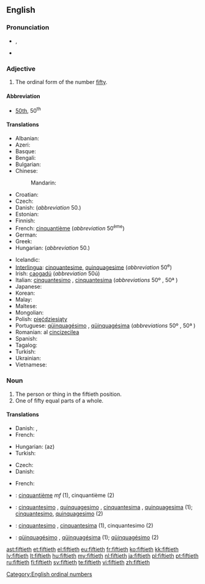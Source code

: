 ==English==

===Pronunciation===
* {{IPA|/ˈfɪftiəθ/}}, {{X-SAMPA|/"fIfti@T/}}
* {{hyphenation|fif|ti|eth}}

===Adjective===
{{en-adj|-}}

# The ordinal form of the number [[fifty]].

====Abbreviation====
* [[50th]], 50<sup>th</sup>

====Translations====
{{trans-top|the ordinal form of the number fifty}}
* Albanian: {{t|sq|pesëdhjetë|sc=Cyrl}}
* Azeri: {{t|az|ellinci}}
* Basque: {{t|eu|berrogeita hamarren}}
* Bengali: {{t|bn|পঁচাশত্তম|tr=pam̐cāśattama|sc=Cyrl}}
* Bulgarian: {{t|bg|петдесети|tr=petdeseti|sc=Cyrl}}
* Chinese:
*: Mandarin: {{t|zh|第五十|tr=dì wǔshí|sc=Hani}}
* Croatian: {{t|hr|pedeseti}}
* Czech: {{t|cs|padesátý|m}}
* Danish: {{t|da|halvtredsindstyvende}} (''abbreviation'' 50.)
* Estonian: {{t|et|viiekümnes}}
* Finnish: {{t|fi|viideskymmenes|sc=Hani}}
* French: [[cinquantième]] (''abbreviation'' 50<sup>ème</sup>)
* German: {{t|de|fünfzigste}}
* Greek: {{t|el|πεντηκοστός|tr=pentikostos}}
* Hungarian: {{t+|hu|ötvenedik}} (''abbreviation'' 50.)
{{trans-mid}}
* Icelandic: {{t|is|fimmtugasta}}
* [[Interlingua]]: [[cinquantesime]], [[quinquagesime]] (''abbreviation'' 50<sup>e</sup>)
* Irish: [[caogadú]] (''abbreviation'' 50ú)
* Italian: [[cinquantesimo]] {{m}}, [[cinquantesima]] {{f}} (''abbreviations'' 50º {{m}}, 50ª {{f}})
* Japanese: {{t|ja|第五十|tr=dai go jū|sc=Jpan}}
* Korean: {{t|ko|쉰째|tr=swinjjae |sc=Kore}}
* Malay: {{t|ms|yg kelima puluh}}
* Maltese: {{t|mt|wieħed minn ħamsin}}
* Mongolian: {{t|mn|тавьдугаар|tr=tavʹdugaar|sc=Cyrl}}
* Polish: [[pięćdziesiąty]] {{m}}
* Portuguese: [[qüinquagésimo]] {{m}}, [[qüinquagésima]] {{f}} (''abbreviations'' 50º {{m}}, 50ª {{f}})
* Romanian: al [[cincizecilea]] {{m}}
* Spanish: {{t|es|quincuagésimo}}
* Tagalog: {{t|tl|pang-limampu|sc=Hani}}
* Turkish: {{t|tr|ellinci}}
* Ukrainian: {{t|uk|п'ятидесятих|tr=p'yatydesyatykh|sc=Cyrl}}
* Vietnamese: {{t|vi|thứ năm mươi}}
{{trans-bottom}}

===Noun===
{{en-noun}}

# The person or thing in the fiftieth position.
# One of fifty equal parts of a whole.

====Translations====
{{trans-top|the person or thing in the fiftieth position}}
* Danish: {{t|da|den halvtredsindstyvende|c}}, {{t|da|nr. halvtreds|c}}
* French: {{t|fr|cinquantième |m|f}}
{{trans-mid}}
* Hungarian: (az) {{t+|hu|ötvenedik}}
* Turkish: {{t|tr|ellinci}}
{{trans-bottom}}

{{trans-top|one of fifty equal parts of a whole}}
* Czech: {{t|cs|padesátina|f}}
* Danish: {{t|da|halvtredsindstyvendedel|c}}
{{trans-mid}}
* French: {{t|fr|cinquantième |m}}
{{trans-bottom}}

{{checktrans-top}}
* {{ttbc|fr}}: [[cinquantième]]  ''mf'' (1), cinquantième {{m}} (2)
* {{ttbc|ia}}: [[cinquantesimo]] {{m}}, [[quinquagesimo]] {{m}}, [[cinquantesima]] {{f}}, [[quinquagesima]] {{f}} (1); [[cinquantesimo]], [[quinquagesimo]] (2)
{{trans-mid}}
* {{ttbc|it}}: [[cinquantesimo]] {{m}}, [[cinquantesima]] {{f}} (1), cinquantesimo {{m}} (2)
* {{ttbc|pt}}: [[qüinquagésimo]] {{m}}, [[qüinquagésima]] {{f}} (1); [[qüinquagésimo]] {{m}} (2)
{{trans-bottom}}

[[Category:English ordinal numbers]]

[[ast:fiftieth]]
[[et:fiftieth]]
[[el:fiftieth]]
[[eu:fiftieth]]
[[fr:fiftieth]]
[[ko:fiftieth]]
[[kk:fiftieth]]
[[lv:fiftieth]]
[[lt:fiftieth]]
[[hu:fiftieth]]
[[my:fiftieth]]
[[nl:fiftieth]]
[[ja:fiftieth]]
[[pl:fiftieth]]
[[pt:fiftieth]]
[[ru:fiftieth]]
[[fi:fiftieth]]
[[sv:fiftieth]]
[[te:fiftieth]]
[[vi:fiftieth]]
[[zh:fiftieth]]